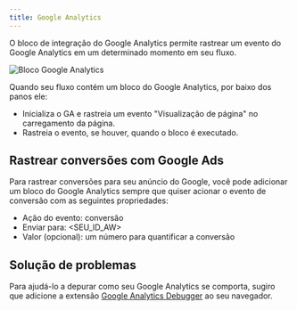 ```yaml
---
title: Google Analytics
---
```


O bloco de integração do Google Analytics permite rastrear um evento do Google Analytics em um determinado momento em seu fluxo.

<Frame>
  <img src="/images/blocks/integrations/ga.png" alt="Bloco Google Analytics" />
</Frame>

Quando seu fluxo contém um bloco do Google Analytics, por baixo dos panos ele:

- Inicializa o GA e rastreia um evento "Visualização de página" no carregamento da página.
- Rastreia o evento, se houver, quando o bloco é executado.

## Rastrear conversões com Google Ads

Para rastrear conversões para seu anúncio do Google, você pode adicionar um bloco do Google Analytics sempre que quiser acionar o evento de conversão com as seguintes propriedades:

- Ação do evento: conversão
- Enviar para: \<SEU_ID_AW\>
- Valor (opcional): um número para quantificar a conversão

## Solução de problemas

Para ajudá-lo a depurar como seu Google Analytics se comporta, sugiro que adicione a extensão [Google Analytics Debugger](https://chrome.google.com/webstore/detail/google-analytics-debugger/jnkmfdileelhofjcijamephohjechhna) ao seu navegador.
